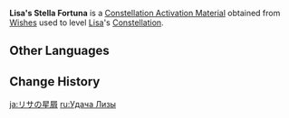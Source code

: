 {{Item Infobox
|id           = 001106
|image        = Item Stella Fortuna (4 Star).png
|type         = Constellation Activation Materials
|group        = Stella Fortuna
|quality      = 4
|description  = [[Lisa]]'s Constellation Activation Material
|source1      = [[Wishes]]
|source2      = [[Paimon's Bargains]]
}}
'''Lisa's Stella Fortuna''' is a [[Constellation Activation Material]] obtained from [[Wishes]] used to level [[Lisa]]'s [[Constellation]].

==Other Languages==
{{Other Languages
|en      = Lisa's Stella Fortuna
|zhs     = 丽莎的命星
|zhs_rm  = Lìshā de Mìngxīng
|zht     = 麗莎的命星
|zht_rm  = Lìshā de Mìngxīng
|zh_tl   = Lisa's {{Lex|Stella Fortuna|zh}}
|ja      = リサの星屑
|ja_rm   = Risa no Hoshikuzu
|ja_tl   = Lisa's {{Lex|Stella Fortuna|ja}}
|ko      = 리사의 운명의 별
|ko_rm   = Risa-ui Unmyeong-ui Byeol
|ko_tl   = Lisa's {{Lex|Stella Fortuna|ko}}
|es      = Stella Fortuna de Lisa
|es_tl   = Lisa's Stella Fortuna
|fr      = Stella Fortuna de Lisa
|fr_tl   = Lisa's Stella Fortuna
|ru      = <!--Удача Лиза-->
|ru_tl   = <!--Lisa's {{Lex|Stella Fortuna|ru}}-->
|th      = ดวงดาวแห่งชีวิตของ Lisa
|th_rm   = Duangdao haeng Chiwit khong Lisa
|th_tl   = Lisa's {{Lex|Stella Fortuna|th}}
|vi      = Chòm Sao Của Lisa
|vi_tl   = Lisa's {{Lex|Stella Fortuna|vi}}
|de      = Stella Fortuna von Lisa
|de_tl   = Lisa's Stella Fortuna
|id      = Lisa's Stella Fortuna
|pt      = <!--Constelação de Lisa/Stella Fortuna de Lisa-->
|pt_tl   = <!--Lisa's Stella Fortuna-->
|tr      = <!--Lisa' Yaşam Yıldızı-->
|tr_tl   = <!--Lisa's Stella Fortuna-->
|it      = Stella Fortuna di Lisa
|it_tl   = Lisa's Stella Fortuna
}}

==Change History==
{{Change History|1.0}}

[[ja:リサの星屑]]
[[ru:Удача Лизы]]